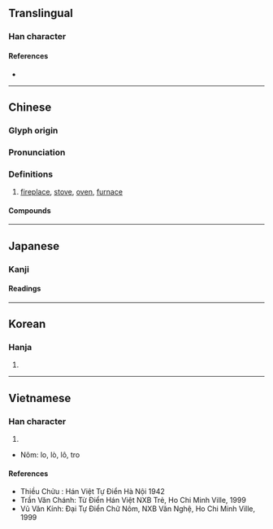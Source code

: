 {{also|炉}}
{{character info}}
==Translingual==

===Han character===
{{Han char|rn=86|rad=火|as=16|sn=20|four=91817|canj=FYPT|ids=⿰火盧}}

====References====
* {{Han ref|kx=0686.310|dkj=19566|dj=1099.170|hdz=32246.250|uh=7210|ud=29200|bh=C46C|bd=50284}}

----

==Chinese==
{{zh-forms|s=炉}}

===Glyph origin===
{{Han etym}}

===Pronunciation===
{{zh-pron
|m=lú
|c=lou4
|h=pfs=lù
|md=lù
|mn=lô͘
|mn-t=lou5
|w=3lu
|mc=y
|oc=y
|cat=n
}}

===Definitions===
{{zh-hanzi}}

# [[fireplace]], [[stove]], [[oven]], [[furnace]]

====Compounds====
{{zh-der|冬扇夏爐|出爐|別具爐錘|博山香爐|原子爐|另起爐灶|回爐|回爐復帳|圍爐|壁爐|太陽爐|官法如爐|封爐|小爐兒匠|平爐|微波爐|手爐|打氣爐|打箭爐|提爐|支爐兒|暖爐|水火爐|沽酒當爐|洋爐|洪爐|洪爐燎髮|火爐|炕爐子|烘爐|烤爐|焚化爐|煉焦爐|煉鐵爐|煤氣爐|熔爐|爐公|爐坑|爐子|爐心|爐房|爐條|爐橋|爐渣|爐火|爐火純青|爐灰|爐灶|爐甘石|爐石水泥|爐神老君|爐膛|爐臺|爐襯|爐門|爐餅|瓦斯爐|當爐|立鼎安爐|腳爐|轉化爐|銀爐|鍋爐|鎔爐|開爐|電爐|電磁爐|風爐|香爐|香爐峰|高爐|鼓風爐|鐵爐}}

{{zh-cat|Fire|Home appliances}}

----

==Japanese==
{{ja-kanji forms|炉|爐}}

===Kanji===
{{ja-kanji|shin=炉|rs=火16}}

====Readings====
{{ja-readings|goon=る|kanon=ろ|kun=いろり-}}

----

==Korean==

===Hanja===
{{ko-hanja|hangeul=[[로]]>[[노]]|eumhun=}}

# {{rfdef|ko|sort=火16}}

----

==Vietnamese==

===Han character===
{{vi-hantu|Lô|rs=火16}}

# {{rfdef|vi|sort=火16}}
* Nôm: lo, lò, lô, tro

====References====
* Thiều Chửu : Hán Việt Tự Điển Hà Nội 1942
* Trần Văn Chánh: Từ Điển Hán Việt NXB Trẻ, Ho Chi Minh Ville, 1999
* Vũ Văn Kính: Đại Tự Điển Chữ Nôm, NXB Văn Nghệ, Ho Chi Minh Ville, 1999